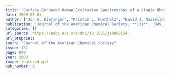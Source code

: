 ```yaml
---
title: "Surface-Enhanced Raman Excitation Spectroscopy of a Single Rhodamine 6G Molecule"
date: 2009-01-01
author: ["Jon A. Dieringer", "Kristin L. Wustholz", "David J. Masiello", "Jon P. Camden", "Samuel L. Kleinman", "George C. Schatz", "Richard P. Van Duyne"]
publication: "Journal of the American Chemical Society, **131**, _849_ (2009)."
categories: []
url_source: https://pubs.acs.org/doi/10.1021/ja8080154
url_preprint: 
journ: "Journal of the American Chemical Society"
issue: 131
page: 849
year: 2009
image: featured.gif
pub_number: 9
---
```

